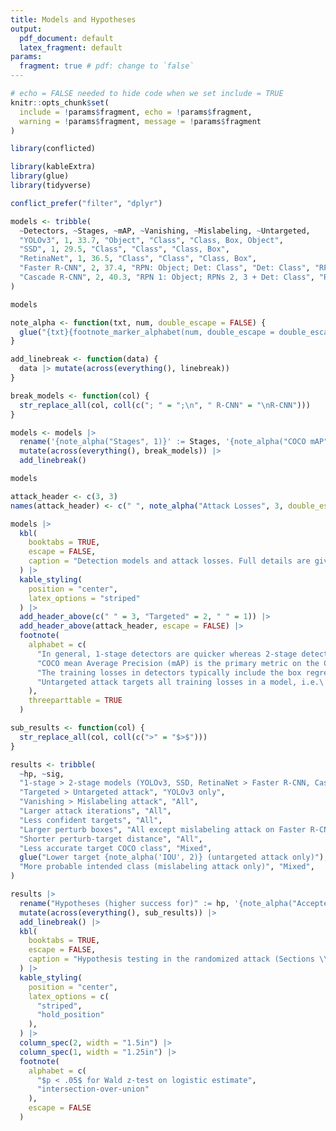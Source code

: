 ```yaml
---
title: Models and Hypotheses
output: 
  pdf_document: default
  latex_fragment: default
params:
  fragment: true # pdf: change to `false` 
---
```


```r
# echo = FALSE needed to hide code when we set include = TRUE
knitr::opts_chunk$set(
  include = !params$fragment, echo = !params$fragment,
  warning = !params$fragment, message = !params$fragment
)
```

```r
library(conflicted)

library(kableExtra)
library(glue)
library(tidyverse)

conflict_prefer("filter", "dplyr")
```

```r
models <- tribble(
  ~Detectors, ~Stages, ~mAP, ~Vanishing, ~Mislabeling, ~Untargeted,
  "YOLOv3", 1, 33.7, "Object", "Class", "Class, Box, Object",
  "SSD", 1, 29.5, "Class", "Class", "Class, Box",
  "RetinaNet", 1, 36.5, "Class", "Class", "Class, Box",
  "Faster R-CNN", 2, 37.4, "RPN: Object; Det: Class", "Det: Class", "RPN: Object, Box; Det: Class, Box",
  "Cascade R-CNN", 2, 40.3, "RPN 1: Object; RPNs 2, 3 + Det: Class", "RPNs 2, 3: Class; Det: Class", "RPN 1: Object, Box; RPNs 2, 3 + Det: Class, Box",
)

models
```

```r
note_alpha <- function(txt, num, double_escape = FALSE) {
  glue("{txt}{footnote_marker_alphabet(num, double_escape = double_escape)}")
}

add_linebreak <- function(data) {
  data |> mutate(across(everything(), linebreak))
}

break_models <- function(col) {
  str_replace_all(col, coll(c("; " = ";\n", " R-CNN" = "\nR-CNN")))
}

models <- models |>
  rename('{note_alpha("Stages", 1)}' := Stages, '{note_alpha("COCO mAP", 2)}' := mAP, '{note_alpha("Untargeted", 4)}' := Untargeted) |>
  mutate(across(everything(), break_models)) |>
  add_linebreak()

models
```

```r
attack_header <- c(3, 3)
names(attack_header) <- c(" ", note_alpha("Attack Losses", 3, double_escape = TRUE))

models |>
  kbl(
    booktabs = TRUE,
    escape = FALSE,
    caption = "Detection models and attack losses. Full details are given in Appendix \\ref{app:mod_los}.",
  ) |>
  kable_styling(
    position = "center",
    latex_options = "striped"
  ) |>
  add_header_above(c(" " = 3, "Targeted" = 2, " " = 1)) |>
  add_header_above(attack_header, escape = FALSE) |>
  footnote(
    alphabet = c(
      "In general, 1-stage detectors are quicker whereas 2-stage detectors are more accurate, though the 1-stage RetinaNet aims to be both quick and accurate. In a 2-stage detector, the input image passes through a Region Proposal Network (RPN) stage and a detection (Det) stage.",
      "COCO mean Average Precision (mAP) is the primary metric on the COCO challenge.",
      "The training losses in detectors typically include the box regression loss (Box), the class loss on the 80 COCO labels and/or the background class (Class), and the objectness loss on categorizing an image region as background or object (Object).",
      "Untargeted attack targets all training losses in a model, i.e.\ the backpropagation loss."
    ),
    threeparttable = TRUE
  )
```

```r
sub_results <- function(col) {
  str_replace_all(col, coll(c(">" = "$>$")))
}

results <- tribble(
  ~hp, ~sig,
  "1-stage > 2-stage models (YOLOv3, SSD, RetinaNet > Faster R-CNN, Cascade R-CNN)", "YOLOv3, SSD > RetinaNet, Faster R-CNN, Cascade R-CNN in vanishing and mislabeling attacks (1-stage RetinaNet is as resilient as 2-stage models)",
  "Targeted > Untargeted attack", "YOLOv3 only",
  "Vanishing > Mislabeling attack", "All",
  "Larger attack iterations", "All",
  "Less confident targets", "All",
  "Larger perturb boxes", "All except mislabeling attack on Faster R-CNN",
  "Shorter perturb-target distance", "All",
  "Less accurate target COCO class", "Mixed",
  glue("Lower target {note_alpha('IOU', 2)} (untargeted attack only)"), "All",
  "More probable intended class (mislabeling attack only)", "Mixed",
)

results |>
  rename("Hypotheses (higher success for)" := hp, '{note_alpha("Accepted (across attacks and models)", 1)}' := sig) |>
  mutate(across(everything(), sub_results)) |>
  add_linebreak() |>
  kbl(
    booktabs = TRUE,
    escape = FALSE,
    caption = "Hypothesis testing in the randomized attack (Sections \\ref{sec:rand_hp} and \\ref{sec:rand_res})",
  ) |>
  kable_styling(
    position = "center",
    latex_options = c(
      "striped",
      "hold_position"
    ),
  ) |>
  column_spec(2, width = "1.5in") |>
  column_spec(1, width = "1.25in") |>
  footnote(
    alphabet = c(
      "$p < .05$ for Wald z-test on logistic estimate",
      "intersection-over-union"
    ),
    escape = FALSE
  )
```
